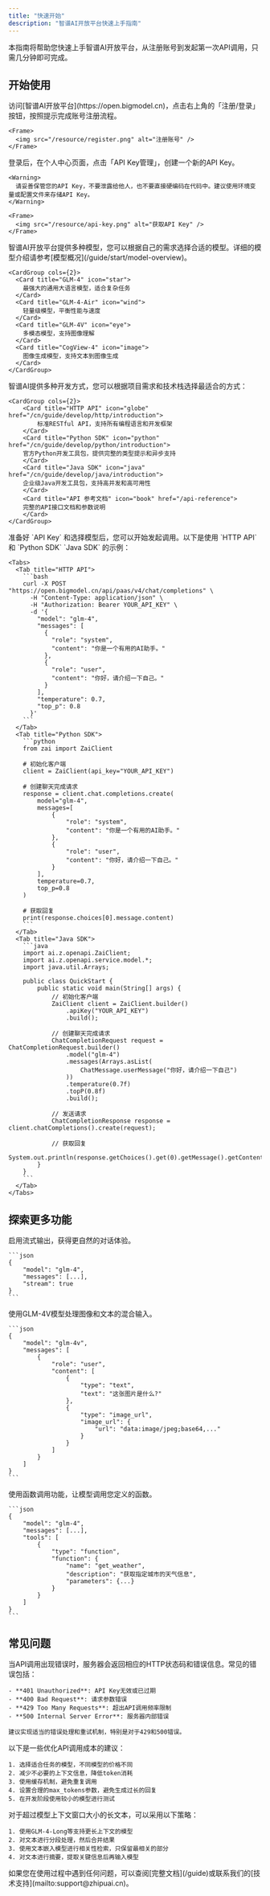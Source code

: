 ```yaml
---
title: "快速开始"
description: "智谱AI开放平台快速上手指南"
---
```



<Tip>
  本指南将帮助您快速上手智谱AI开放平台，从注册账号到发起第一次API调用，只需几分钟即可完成。
</Tip>

## 开始使用

<Steps>
  <Step title="注册账号">
    访问[智谱AI开放平台](https://open.bigmodel.cn)，点击右上角的「注册/登录」按钮，按照提示完成账号注册流程。
    
    <Frame>
      <img src="/resource/register.png" alt="注册账号" />
    </Frame>
  </Step>
  
  <Step title="获取API Key">
    登录后，在个人中心页面，点击「API Key管理」，创建一个新的API Key。
    
    <Warning>
      请妥善保管您的API Key，不要泄露给他人，也不要直接硬编码在代码中。建议使用环境变量或配置文件来存储API Key。
    </Warning>
    
    <Frame>
      <img src="/resource/api-key.png" alt="获取API Key" />
    </Frame>
  </Step>
  
  <Step title="选择模型">
    智谱AI开放平台提供多种模型，您可以根据自己的需求选择合适的模型。详细的模型介绍请参考[模型概况](/guide/start/model-overview)。
    
    <CardGroup cols={2}>
      <Card title="GLM-4" icon="star">
        最强大的通用大语言模型，适合复杂任务
      </Card>
      <Card title="GLM-4-Air" icon="wind">
        轻量级模型，平衡性能与速度
      </Card>
      <Card title="GLM-4V" icon="eye">
        多模态模型，支持图像理解
      </Card>
      <Card title="CogView-4" icon="image">
        图像生成模型，支持文本到图像生成
      </Card>
    </CardGroup>
  </Step>
  
  <Step title="选择开发方式">
    智谱AI提供多种开发方式，您可以根据项目需求和技术栈选择最适合的方式：
    
    <CardGroup cols={2}>
        <Card title="HTTP API" icon="globe" href="/cn/guide/develop/http/introduction">
            标准RESTful API，支持所有编程语言和开发框架
        </Card>
        <Card title="Python SDK" icon="python" href="/cn/guide/develop/python/introduction">
        官方Python开发工具包，提供完整的类型提示和异步支持
        </Card>
        <Card title="Java SDK" icon="java" href="/cn/guide/develop/java/introduction">
        企业级Java开发工具包，支持高并发和高可用性
        </Card>
        <Card title="API 参考文档" icon="book" href="/api-reference">
        完整的API接口文档和参数说明
        </Card>
    </CardGroup>
  </Step>
  
  <Step title="发起调用">
    准备好 `API Key` 和选择模型后，您可以开始发起调用。以下是使用 `HTTP API` 和 `Python SDK` `Java SDK` 的示例：
    
    <Tabs>
      <Tab title="HTTP API">
        ```bash
        curl -X POST "https://open.bigmodel.cn/api/paas/v4/chat/completions" \
          -H "Content-Type: application/json" \
          -H "Authorization: Bearer YOUR_API_KEY" \
          -d '{
            "model": "glm-4",
            "messages": [
              {
                "role": "system",
                "content": "你是一个有用的AI助手。"
              },
              {
                "role": "user",
                "content": "你好，请介绍一下自己。"
              }
            ],
            "temperature": 0.7,
            "top_p": 0.8
          }'
        ```
      </Tab>
      <Tab title="Python SDK">
        ```python
        from zai import ZaiClient
        
        # 初始化客户端
        client = ZaiClient(api_key="YOUR_API_KEY")
        
        # 创建聊天完成请求
        response = client.chat.completions.create(
            model="glm-4",
            messages=[
                {
                    "role": "system",
                    "content": "你是一个有用的AI助手。"
                },
                {
                    "role": "user",
                    "content": "你好，请介绍一下自己。"
                }
            ],
            temperature=0.7,
            top_p=0.8
        )
        
        # 获取回复
        print(response.choices[0].message.content)
        ```
      </Tab>
      <Tab title="Java SDK">
        ```java
        import ai.z.openapi.ZaiClient;
        import ai.z.openapi.service.model.*;
        import java.util.Arrays;
        
        public class QuickStart {
            public static void main(String[] args) {
                // 初始化客户端
                ZaiClient client = ZaiClient.builder()
                    .apiKey("YOUR_API_KEY")
                    .build();
                
                // 创建聊天完成请求
                ChatCompletionRequest request = ChatCompletionRequest.builder()
                    .model("glm-4")
                    .messages(Arrays.asList(
                        ChatMessage.userMessage("你好，请介绍一下自己")
                    ))
                    .temperature(0.7f)
                    .topP(0.8f)
                    .build();
                
                // 发送请求
                ChatCompletionResponse response = client.chatCompletions().create(request);
                
                // 获取回复
                System.out.println(response.getChoices().get(0).getMessage().getContent());
            }
        }
        ```
      </Tab>
    </Tabs>
  </Step>
</Steps>

## 探索更多功能

<Card title="流式输出" icon="stream">
    启用流式输出，获得更自然的对话体验。

    ```json
    {
        "model": "glm-4",
        "messages": [...],
        "stream": true
    }
    ```
</Card>

<Card title="多模态输入" icon="images">
    使用GLM-4V模型处理图像和文本的混合输入。

    ```json
    {
        "model": "glm-4v",
        "messages": [
            {
                "role": "user",
                "content": [
                    {
                        "type": "text",
                        "text": "这张图片是什么?"
                    },
                    {
                        "type": "image_url",
                        "image_url": {
                            "url": "data:image/jpeg;base64,..."
                        }
                    }
                ]
            }
        ]
    }
    ```
</Card>

<Card title="函数调用" icon="function">
    使用函数调用功能，让模型调用您定义的函数。

    ```json
    {
        "model": "glm-4",
        "messages": [...],
        "tools": [
            {
                "type": "function",
                "function": {
                    "name": "get_weather",
                    "description": "获取指定城市的天气信息",
                    "parameters": {...}
                }
            }
        ]
    }
    ```
</Card>

## 常见问题

<AccordionGroup>
  <Accordion title="如何处理API调用错误？">
    当API调用出现错误时，服务器会返回相应的HTTP状态码和错误信息。常见的错误包括：
    
    - **401 Unauthorized**: API Key无效或已过期
    - **400 Bad Request**: 请求参数错误
    - **429 Too Many Requests**: 超出API调用频率限制
    - **500 Internal Server Error**: 服务器内部错误
    
    建议实现适当的错误处理和重试机制，特别是对于429和500错误。
  </Accordion>
  
  <Accordion title="如何优化API调用成本？">
    以下是一些优化API调用成本的建议：
    
    1. 选择适合任务的模型，不同模型的价格不同
    2. 减少不必要的上下文信息，降低token消耗
    3. 使用缓存机制，避免重复调用
    4. 设置合理的max_tokens参数，避免生成过长的回复
    5. 在开发阶段使用较小的模型进行测试
  </Accordion>
  
  <Accordion title="如何处理长文本输入？">
    对于超过模型上下文窗口大小的长文本，可以采用以下策略：
    
    1. 使用GLM-4-Long等支持更长上下文的模型
    2. 对文本进行分段处理，然后合并结果
    3. 使用文本嵌入模型进行相关性检索，只保留最相关的部分
    4. 对文本进行摘要，提取关键信息后再输入模型
  </Accordion>
</AccordionGroup>

<Tip>
  如果您在使用过程中遇到任何问题，可以查阅[完整文档](/guide)或联系我们的[技术支持](mailto:support@zhipuai.cn)。
</Tip>